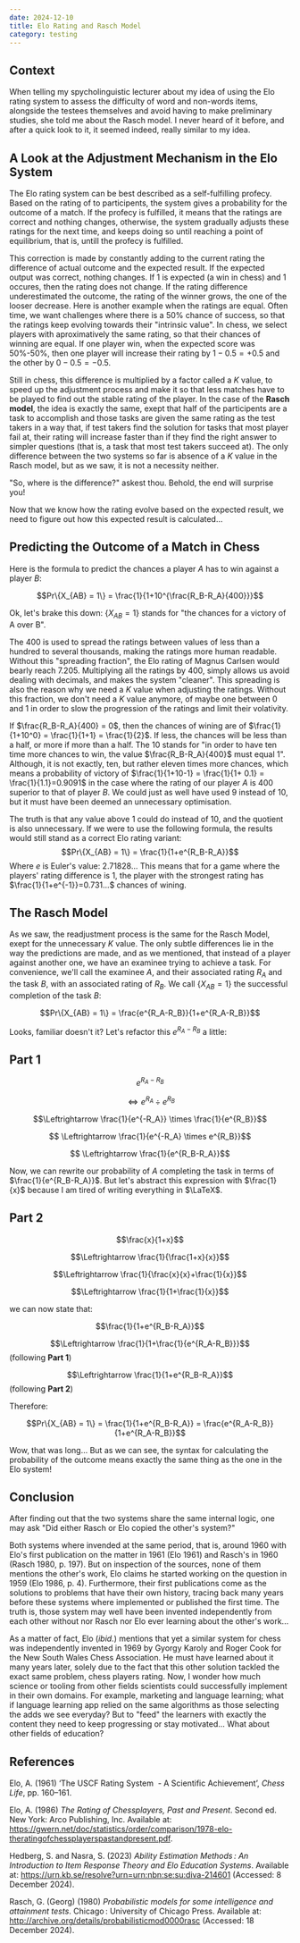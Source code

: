 ```yaml
---
date: 2024-12-10
title: Elo Rating and Rasch Model
category: testing
---
```

## Context
When telling my spycholinguistic lecturer about my idea of using the Elo rating system to assess the difficulty of word and non-words items, alongside the testees themselves and avoid having to make preliminary studies, she told me about the Rasch model. I never heard of it before, and after a quick look to it, it seemed indeed, really similar to my idea.

## A Look at the Adjustment Mechanism in the Elo System
The Elo rating system can be best described as a self-fulfilling profecy. Based on the rating of to participents, the system gives a probability for the outcome of a match. If the profecy is fulfilled, it means that the ratings are correct and nothing changes, otherwise, the system gradually adjusts these ratings for the next time, and keeps doing so until reaching a point of equilibrium, that is, untill the profecy is fulfilled.

This correction is made by constantly adding to the current rating the difference of actual outcome and the expected result. If the expected output was correct, nothing changes. If 1 is expected (a win in chess) and 1 occures, then the rating does not change. If the rating difference underestimated the outcome, the rating of the winner grows, the one of the looser decrease. Here is another example when the ratings are equal. 
Often time, we want challenges where there is a 50% chance of success, so that the ratings keep evolving towards their "intrinsic value". In chess, we select players with aproximatively the same rating, so that their chances of winning are equal. If one player win, when the expected score was 50%-50%, then one player will increase their rating by $1-0.5=+0.5$ and the other by $0-0.5=-0.5$.

Still in chess, this difference is multiplied by a factor called a $K$ value, to speed up the adjustment process and make it so that less matches have to be played to find out the stable rating of the player. In the case of the **Rasch model**, the idea is exactly the same, exept that half of the participents are a task to accomplish and those tasks are given the same rating as the test takers in a way that, if test takers find the solution for tasks that most player fail at, their rating will increase faster than if they find the right answer to simpler questions (that is, a task that most test takers succeed at). The only difference between the two systems so far is absence of a $K$ value in the Rasch model, but as we saw, it is not a necessity neither.

"So, where is the difference?" askest thou. Behold, the end will surprise you!

Now that we know how the rating evolve based on the expected result, we need to figure out how this expected result is calculated...

## Predicting the Outcome of a Match in Chess
Here is the formula to predict the chances a player $A$ has to win against a player $B$:

$$Pr\{X_{AB} = 1\} = \frac{1}{1+10^{\frac{R_B-R_A}{400}}}$$


Ok, let's brake this down:
$\{X_{AB} = 1\}$ stands for "the chances for a victory of A over B".

The $400$ is used to spread the ratings between values of less than a hundred to several thousands, making the ratings more human readable. Without this "spreading fraction", the Elo rating of Magnus Carlsen would bearly reach $7.205$. Multiplying all the ratings by $400$, simply allows us avoid dealing with decimals, and makes the system "cleaner". This spreading is also the reason why we need a $K$ value when adjusting the ratings. Without this fraction, we don't need a $K$ value anymore, of maybe one between $0$ and $1$ in order to slow the progression of the ratings and limit their volativity.

If $\frac{R_B-R_A}{400} = 0$, then the chances of wining are of $\frac{1}{1+10^0} = \frac{1}{1+1} = \frac{1}{2}$. If less, the chances will be less than a half, or more if more than a half.
The $10$ stands for "in order to have ten time more chances to win, the value $\frac{R_B-R_A}{400}$ must equal 1". Although, it is not exactly, ten, but rather eleven times more chances, which means a probability of victory of $\frac{1}{1+10-1} = \frac{1}{1+ 0.1} = \frac{1}{1.1}=0.9091$ in the case where the rating of our player $A$ is 400 superior to that of player $B$. We could just as well have used $9$ instead of $10$, but it must have been deemed an unnecessary optimisation.

The truth is that any value above $1$ could do instead of $10$, and the quotient is also unnecessary. If we were to use the following formula, the results would still stand as a correct Elo rating variant:
$$Pr\{X_{AB} = 1\} = \frac{1}{1+e^{R_B-R_A}}$$Where $e$ is Euler's value: $2.71828...$
This means that for a game where the players' rating difference is $1$, the player with the strongest rating has $\frac{1}{1+e^{-1}}=0.731...$ chances of wining.

## The Rasch Model

As we saw, the readjustment process is the same for the Rasch Model, exept for the unnecessary $K$ value. The only subtle differences lie in the way the predictions are made, and as we mentioned, that instead of a player against another one, we have an examinee trying to achieve a task. For convenience, we'll call the examinee $A$, and their associated rating $R_A$ and the task $B$, with an associated rating of $R_B$. We call $\{X_{AB} = 1\}$ the successful completion of the task $B$:

$$Pr\{X_{AB} = 1\} = \frac{e^{R_A-R_B}}{1+e^{R_A-R_B}}$$

Looks, familiar doesn't it? Let's refactor this $e^{R_A-R_B}$ a little:

## Part 1

$$e^{R_A-R_B}$$

$$\Leftrightarrow e^{R_A} \div e^{R_B}$$

$$\Leftrightarrow \frac{1}{e^{-R_A}} \times \frac{1}{e^{R_B}}$$

$$ \Leftrightarrow \frac{1}{e^{-R_A} \times e^{R_B}}$$

$$ \Leftrightarrow \frac{1}{e^{R_B-R_A}}$$

Now, we can rewrite our probability of $A$ completing the task in terms of  $\frac{1}{e^{R_B-R_A}}$. But let's abstract this expression with $\frac{1}{x}$ because I am tired of writing everything in $\LaTeX$.

## Part 2


$$\frac{x}{1+x}$$ 

$$\Leftrightarrow \frac{1}{\frac{1+x}{x}}$$  


$$\Leftrightarrow \frac{1}{\frac{x}{x}+\frac{1}{x}}$$


$$\Leftrightarrow \frac{1}{1+\frac{1}{x}}$$

we can now state that:

$$\frac{1}{1+e^{R_B-R_A}}$$

$$\Leftrightarrow \frac{1}{1+\frac{1}{e^{R_A-R_B}}}$$ (following **Part 1**)


$$\Leftrightarrow \frac{1}{1+e^{R_B-R_A}}$$
(following **Part 2**)



Therefore:

$$Pr\{X_{AB} = 1\} = \frac{1}{1+e^{R_B-R_A}} = \frac{e^{R_A-R_B}}{1+e^{R_A-R_B}}$$

Wow, that was long... But as we can see, the syntax for calculating the probability of the outcome means exactly the same thing as the one in the Elo system!

## Conclusion

After finding out that the two systems share the same internal logic, one may ask "Did either Rasch or Elo copied the other's system?"

Both systems where invended at the same period, that is, around 1960 with Elo's first publication on the matter in 1961 (Elo 1961) and Rasch's in 1960 (Rasch 1980, p. 197). But on inspection of the sources, none of them mentions the other's work, Elo claims he started working on the question in 1959 (Elo 1986, p. 4). Furthermore, their first publications come as the solutions to problems that have their own history, tracing back many years before these systems where implemented or published the first time. The truth is, those system may well have been invented independently from each other without nor Rasch nor Elo ever learning about the other's work...

As a matter of fact, Elo (*ibid.*) mentions that yet a similar system for chess was independently invented in 1969 by Gyorgy Karoly and Roger Cook for the New South Wales Chess Association. He must have learned about it many years later, solely due to the fact that this other solution tackled the exact same problem, chess players rating.
Now, I wonder how much science or tooling from other fields scientists could successfully implement in their own domains. For example, marketing and language learning; what if language learning app relied on the same algorithms as those selecting the adds we see everyday? But to "feed" the learners with exactly the content they need to keep progressing or stay motivated... What about other fields of education?


## References

Elo, A. (1961) ‘The USCF Rating System  - A Scientific Achievement’, _Chess Life_, pp. 160–161.

Elo, A. (1986) _The Rating of Chessplayers, Past and Present_. Second ed. New York: Arco Publishing, Inc. Available at: https://gwern.net/doc/statistics/order/comparison/1978-elo-theratingofchessplayerspastandpresent.pdf.

Hedberg, S. and Nasra, S. (2023) _Ability Estimation Methods : An Introduction to Item Response Theory and Elo Education Systems_. Available at: https://urn.kb.se/resolve?urn=urn:nbn:se:su:diva-214601 (Accessed: 8 December 2024).

Rasch, G. (Georg) (1980) _Probabilistic models for some intelligence and attainment tests_. Chicago : University of Chicago Press. Available at: http://archive.org/details/probabilisticmod0000rasc (Accessed: 18 December 2024).

